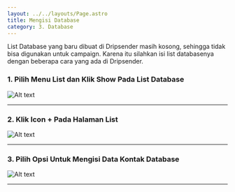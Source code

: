 ```yaml
---
layout: ../../layouts/Page.astro
title: Mengisi Database
category: 3. Database
---
```


List Database yang baru dibuat di Dripsender masih kosong, sehingga tidak bisa digunakan untuk campaign. Karena itu silahkan isi list databasenya dengan beberapa cara yang ada di Dripsender.

### 1. Pilih Menu List dan Klik Show Pada List Database
![Alt text](/assets/docs/addDatabase1.jpg "Mengisi List Database")

---

### 2. Klik Icon + Pada Halaman List
![Alt text](/assets/docs/addDatabase2.jpg "Mengisi List Database")

---

### 3. Pilih Opsi Untuk Mengisi Data Kontak Database
![Alt text](/assets/docs/addDatabase3.jpg "Mengisi List Database")

---



